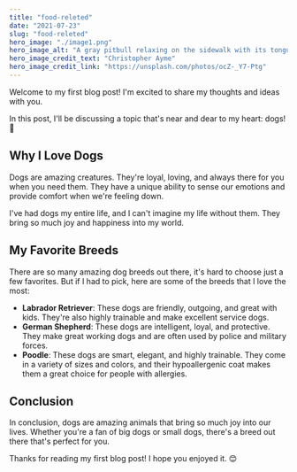 ```yaml
---
title: "food-releted"
date: "2021-07-23"
slug: "food-releted"
hero_image: "./image1.png"
hero_image_alt: "A gray pitbull relaxing on the sidewalk with its tongue hanging out"
hero_image_credit_text: "Christopher Ayme"
hero_image_credit_link: "https://unsplash.com/photos/ocZ-_Y7-Ptg"
---
```


Welcome to my first blog post! I'm excited to share my thoughts and ideas with you.

In this post, I'll be discussing a topic that's near and dear to my heart: dogs! 🐶

## Why I Love Dogs

Dogs are amazing creatures. They're loyal, loving, and always there for you when you need them. They have a unique ability to sense our emotions and provide comfort when we're feeling down.

I've had dogs my entire life, and I can't imagine my life without them. They bring so much joy and happiness into my world.

## My Favorite Breeds

There are so many amazing dog breeds out there, it's hard to choose just a few favorites. But if I had to pick, here are some of the breeds that I love the most:

- **Labrador Retriever**: These dogs are friendly, outgoing, and great with kids. They're also highly trainable and make excellent service dogs.
- **German Shepherd**: These dogs are intelligent, loyal, and protective. They make great working dogs and are often used by police and military forces.
- **Poodle**: These dogs are smart, elegant, and highly trainable. They come in a variety of sizes and colors, and their hypoallergenic coat makes them a great choice for people with allergies.

## Conclusion

In conclusion, dogs are amazing animals that bring so much joy into our lives. Whether you're a fan of big dogs or small dogs, there's a breed out there that's perfect for you.

Thanks for reading my first blog post! I hope you enjoyed it. 😊